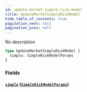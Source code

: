 ```yaml
---
id: update-market-simple-risk-model
title: UpdateMarketSimpleRiskModel
hide_table_of_contents: true
pagination_next: null
pagination_prev: null
---
```



No description

```graphql
type UpdateMarketSimpleRiskModel {
  simple: SimpleRiskModelParams
}
```


### Fields

#### [`simple`](#) ([`SimpleRiskModelParams`](/docs/testnet/graphql/objects/simple-risk-model-params))






